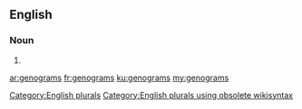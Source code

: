 ==English==

===Noun===
{{head|en}}

# {{plural of|genogram}}

[[Category:English plurals]][[Category:English plurals using obsolete wikisyntax]]

[[ar:genograms]]
[[fr:genograms]]
[[ku:genograms]]
[[my:genograms]]